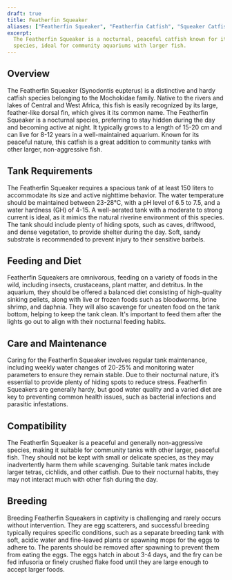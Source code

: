 ```yaml
---
draft: true
title: Featherfin Squeaker
aliases: ["Featherfin Squeaker", "Featherfin Catfish", "Squeaker Catfish"]
excerpt:
  The Featherfin Squeaker is a nocturnal, peaceful catfish known for its unique feather-like dorsal fin. It’s a hardy
  species, ideal for community aquariums with larger fish.
---
```


## Overview

The Featherfin Squeaker (Synodontis eupterus) is a distinctive and hardy catfish species belonging to the Mochokidae
family. Native to the rivers and lakes of Central and West Africa, this fish is easily recognized by its large,
feather-like dorsal fin, which gives it its common name. The Featherfin Squeaker is a nocturnal species, preferring to
stay hidden during the day and becoming active at night. It typically grows to a length of 15-20 cm and can live for
8-12 years in a well-maintained aquarium. Known for its peaceful nature, this catfish is a great addition to community
tanks with other larger, non-aggressive fish.

## Tank Requirements

The Featherfin Squeaker requires a spacious tank of at least 150 liters to accommodate its size and active nighttime
behavior. The water temperature should be maintained between 23-28°C, with a pH level of 6.5 to 7.5, and a water
hardness (GH) of 4-15. A well-aerated tank with a moderate to strong current is ideal, as it mimics the natural riverine
environment of this species. The tank should include plenty of hiding spots, such as caves, driftwood, and dense
vegetation, to provide shelter during the day. Soft, sandy substrate is recommended to prevent injury to their sensitive
barbels.

## Feeding and Diet

Featherfin Squeakers are omnivorous, feeding on a variety of foods in the wild, including insects, crustaceans, plant
matter, and detritus. In the aquarium, they should be offered a balanced diet consisting of high-quality sinking
pellets, along with live or frozen foods such as bloodworms, brine shrimp, and daphnia. They will also scavenge for
uneaten food on the tank bottom, helping to keep the tank clean. It's important to feed them after the lights go out to
align with their nocturnal feeding habits.

## Care and Maintenance

Caring for the Featherfin Squeaker involves regular tank maintenance, including weekly water changes of 20-25% and
monitoring water parameters to ensure they remain stable. Due to their nocturnal nature, it’s essential to provide
plenty of hiding spots to reduce stress. Featherfin Squeakers are generally hardy, but good water quality and a varied
diet are key to preventing common health issues, such as bacterial infections and parasitic infestations.

## Compatibility

The Featherfin Squeaker is a peaceful and generally non-aggressive species, making it suitable for community tanks with
other larger, peaceful fish. They should not be kept with small or delicate species, as they may inadvertently harm them
while scavenging. Suitable tank mates include larger tetras, cichlids, and other catfish. Due to their nocturnal habits,
they may not interact much with other fish during the day.

## Breeding

Breeding Featherfin Squeakers in captivity is challenging and rarely occurs without intervention. They are egg
scatterers, and successful breeding typically requires specific conditions, such as a separate breeding tank with soft,
acidic water and fine-leaved plants or spawning mops for the eggs to adhere to. The parents should be removed after
spawning to prevent them from eating the eggs. The eggs hatch in about 3-4 days, and the fry can be fed infusoria or
finely crushed flake food until they are large enough to accept larger foods.
